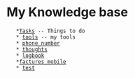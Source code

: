 = My Knowledge base =
	*[[Tasks]] -- Things to do
	* [[tools]] -- my tools
	* [[phone_number]]
	* [[thoughts]]
	* [[logbook]]
	*[[factures mobile]]
	* [[test]]
	
	
	 
